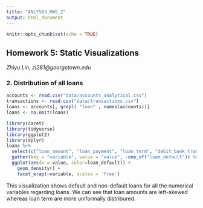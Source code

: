 ```yaml
---
title: "ANLY503_HW5_2"
output: html_document
---
```


```r
knitr::opts_chunk$set(echo = TRUE)
```

## Homework 5: Static Visualizations
*Zhiyu Lin, zl281@georgetown.edu*

### 2. Distribution of all loans

```r
accounts <- read.csv("data/accounts_analytical.csv")
transactions <- read.csv("data/transactions.csv")
loans <- accounts[, grepl( "loan" , names(accounts))]
loans <- na.omit(loans)
```


```r
library(caret)
library(tidyverse)
library(ggplot2)
library(dplyr)
loans %>% 
  select(c("loan_amount", "loan_payment", "loan_term", "debit_bank_transfer_loan_payment_txn_ct", "debit_bank_transfer_loan_payment_txn_tot", "debit_bank_transfer_loan_payment_avg_txn", "loan_default")) %>%
  gather(key = "variable", value = "value", -one_of("loan_default")) %>%
  ggplot(aes(x = value, color=loan_default)) +
    geom_density() +
    facet_wrap(~variable, scales = 'free') 
```

This visualization shows default and non-default loans for all the numerical variables regarding loans. We can see that loan amounts are left-skewed whereas loan term are more uniformally distribured. 